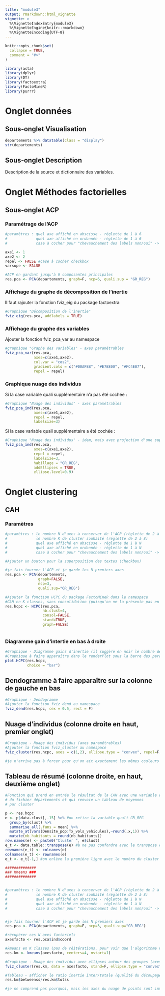 ```yaml
---
title: "module3"
output: rmarkdown::html_vignette
vignette: >
  %\VignetteIndexEntry{module3}
  %\VignetteEngine{knitr::rmarkdown}
  %\VignetteEncoding{UTF-8}
---
```


```r
knitr::opts_chunk$set(
  collapse = TRUE,
  comment = "#>"
)
```

```r
library(asta)
library(dplyr)
library(DT)
library(factoextra)
library(FactoMineR)
library(purrr)
```

# Onglet données

## Sous-onglet Visualisation

```r
departements %>% datatable(class = "display")
str(departements)
```


## Sous-onglet Description

Description de la source et dictionnaire des variables.

# Onglet Méthodes factorielles

## Sous-onglet ACP

### Paramétrage de l'ACP

```r
#paramètres : quel axe affiché en abscisse - réglette de 1 à 6
#             quel axe affiché en ordonnée - réglette de 1 à 6
#             case à cocher pour "chevauchement des labels non/oui" -> option "repel =T/F" à côté du bouton "mettre à jour"

axe1 <- 1 
axe2 <- 2 
repel <- FALSE #case à cocher checkbox
varsupe <- FALSE

```



```r
#ACP en gardant jusqu'à 6 composantes principales
res.pca <- PCA(departements, graph=F, ncp=6, quali.sup = "GR_REG")
```

### Affichage du graphe de décomposition de l'inertie

Il faut rajouter la fonction fviz_eig du package factoextra

```r
#Graphique "Décomposition de l'inertie"
fviz_eig(res.pca, addlabels = TRUE)
```

### Affichage du graphe des variables

Ajouter la fonction fviz_pca_var au namespace

```r
#graphique "Graphe des variables" - axes paramétrables
fviz_pca_var(res.pca, 
             axes=c(axe1,axe2), 
             col.var = "cos2", 
             gradient.cols = c("#00AFBB", "#E7B800", "#FC4E07"), 
             repel = repel)

```

### Graphique nuage des individus

Si la case variable quali supplémentaire n'a pas été cochée :

```r
#Graphique "Nuage des individus" - axes paramétrables
fviz_pca_ind(res.pca, 
             axes=c(axe1,axe2), 
             repel = repel, 
             labelsize=3)
```

Si la case variable quali supplémentaire a été cochée :

```r
#Graphique "Nuage des individus" - idem, mais avec projection d'une supplémentaire quali (région) + ellipses
fviz_pca_ind(res.pca, 
             axes=c(axe1,axe2), 
             repel = repel, 
             labelsize=3, 
             habillage = "GR_REG", 
             addEllipses = TRUE, 
             ellipse.level=0.9)

```


# Onglet clustering

## CAH

### Paramètres

```r
#paramètres : le nombre N d'axes à conserver de l'ACP (réglette de 2 à 6)
#             le nombre K de cluster souhaité (réglette de 2 à 8)
#             quel axe affiché en abscisse - réglette de 1 à N
#             quel axe affiché en ordonnée - réglette de 1 à N
#             case à cocher pour "chevauchement des labels non/oui" -> option "repel =T/F" à côté du bouton "mettre à jour"

#Ajouter un bouton pour la superposition des textes (Checkbox)

#je fais tourner l'ACP et je garde les N premiers axes
res.pca <- PCA(departements, 
               graph=FALSE, 
               ncp=3, 
               quali.sup="GR_REG")

#Ajouter la fonction HCPC du package FactoMineR dans le namespace
#CAH en K classes, sans consolidation (puisqu'on ne la présente pas en TD)
res.hcpc <- HCPC(res.pca, 
                 nb.clust=4, 
                 consol=FALSE, 
                 stand=TRUE, 
                 graph=FALSE)



```
### Diagramme gain d'intertie en bas à droite

```r
#Graphique - Diagramme gains d'inertie (il suggère en noir le nombre de classes à conserver)
#Graphique à faire apparaître dans le renderPlot sous la barre des paramètres
plot.HCPC(res.hcpc, 
          choice = "bar")
```

## Dendogramme à faire apparaître sur la colonne de gauche en bas


```r
#Graphique - Dendogramme
#Ajouter la fonction fviz_dend au namespace
fviz_dend(res.hcpc, cex = 0.5, rect = F)
```

## Nuage d'individus (colonne droite en haut, premier onglet)


```r
#Graphique - Nuage des individus (axes paramétrables)
#Ajouter la fonction fviz_cluster au namespace
fviz_cluster(res.hcpc, axes = c(1,2), ellipse.type = "convex", repel=F, labelsize = 8)

#je n'arrive pas à forcer pour qu'on ait exactement les mêmes couleurs ici que pour le dendogramme

```

## Tableau de résumé (colonne droite, en haut, deuxième onglet)

```r
#Fonction qui prend en entrée le résultat de la CAH avec une variable quali sup
# du fichier départements et qui renvoie un tableau de moyennes
# par cluster

p <- res.hcpc
e <- p$data.clust[,-15] %>% #on retire la variable quali GR_REG
  group_by(clust) %>%
  summarise_all(.funs = mean) %>% 
  mutate_at(vars(Densite_pop:Tx_vols_vehicules),~round(.x,1)) %>% 
  mutate(nb_habitants = round(nb_habitants))
row.names(e) <- paste0("Cluster ", e$clust)
e_t <- data.table::transpose(e) #à ne pas confondre avec le transpose de purrr
rownames(e_t) <- colnames(e)
colnames(e_t) <- rownames(e)
e_t <- e_t[-1,] #on enlève la première ligne avec le numéro du cluster


```



```r
##############
### Kmeans ###
##############


#paramètres : le nombre N d'axes à conserver de l'ACP (réglette de 2 à 6)
#             le nombre K de cluster souhaité (réglette de 2 à 8)
#             quel axe affiché en abscisse - réglette de 1 à N
#             quel axe affiché en ordonnée - réglette de 1 à N
#             case à cocher pour "chevauchement des labels non/oui" -> option "repel =T/F" à côté du bouton "mettre à jour"


#je fais tourner l'ACP et je garde les N premiers axes
res.pca <- PCA(departements, graph=F, ncp=3, quali.sup="GR_REG")

#récupérer ces N axes factoriels
axesfacto <- res.pca$ind$coord

#kmeans en K classes (pas de réitérations, pour voir que l'algorithme ne converge pas systématiquement vers le même découpage : nstart=1)
res.km <- kmeans(axesfacto, centers=4, nstart=1)

#Graphique - Nuage des individus avec ellipses autour des groupes (axes paramétrables)
fviz_cluster(res.km, data = axesfacto, stand=F, ellipse.type = "convex", repel=F, axes=c(1,2), labelsize=8)

#Tableau - afficher le ratio inertie inter/totale (qualité du découpage)
res.km$betweenss/res.km$totss

#je ne comprend pas pourquoi, mais les axes du nuage de points sont inversés par rapport à l'ACP si on prend 3 axes principaux.



```


